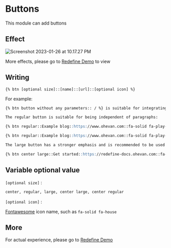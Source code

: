 # Buttons

This module can add buttons

## Effect

![Screenshot 2023-01-26 at 10.17.27 PM](https://evan.beee.top/img/2023/01/26/ff18cf0630939a7212dcf926384e0626.png)

More effects, please go to [Redefine Demo](https://redefine.ohevan.com/2022/10/02/theme-demo/) to view

## Writing

```
{% btn [optional size]::[name]::[url]::[optional icon] %}
```

For example:

```markdown
{% btn button without any parameters:: / %} is suitable for integrating into paragraphs.

The regular button is suitable for being independent of paragraphs:

{% btn regular::Example blog::https://www.ohevan.com::fa-solid fa-play-circle %}

{% btn regular::Example blog::https://www.ohevan.com::fa-solid fa-play-circle %}

The large button has a stronger emphasis and is recommended to be used with center:

{% btn center large::Get started::https://redefine-docs.ohevan.com::fa-solid fa-download %}
```

## Variable optional value

`[optional size]` :

```markdown
center, regular, large, center large, center regular
```

`[optional icon]` :

[Fontawesome](https://fontawesome.com/search) icon name, such as `fa-solid fa-house`


## More

For actual experience, please go to [Redefine Demo](https://redefine.ohevan.com/2022/10/02/theme-demo/)

